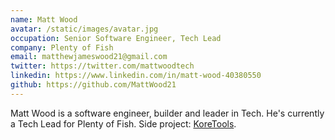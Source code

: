 ```yaml
---
name: Matt Wood
avatar: /static/images/avatar.jpg
occupation: Senior Software Engineer, Tech Lead
company: Plenty of Fish
email: matthewjameswood21@gmail.com
twitter: https://twitter.com/mattwoodtech
linkedin: https://www.linkedin.com/in/matt-wood-40380550
github: https://github.com/MattWood21
---
```


Matt Wood is a software engineer, builder and leader in Tech. He's currently a Tech Lead for Plenty of Fish. Side project: [KoreTools](https://comingsoon.kore-tools.com/).
